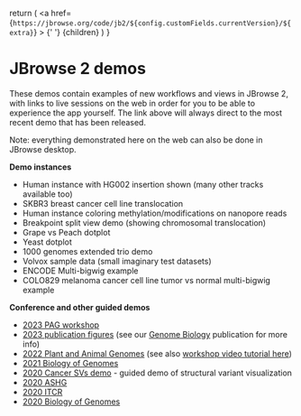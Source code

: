 
  return (
    <a
      href={`https://jbrowse.org/code/jb2/${config.customFields.currentVersion}/${extra}`}
    >
      {' '}
      {children}
    </a>
  )
}

# JBrowse 2 demos

These demos contain examples of new workflows and views in JBrowse 2, with links
to live sessions on the web in order for you to be able to experience the app
yourself. The link above will always direct to the most recent demo that has
been released.

Note: everything demonstrated here on the web can also be done in JBrowse
desktop.

**Demo instances**

- <Link extra="?config=test_data/config_demo.json&session=share-oTyYRpz9fN&password=fYAbt">Human instance with HG002 insertion shown (many other tracks available too)</Link>
- <Link extra="?config=test_data%2Fconfig_demo.json&session=share-pjaAq1hNxB&password=Z9teR">SKBR3 breast cancer cell line translocation</Link>
- <Link extra="?config=test_data%2Fconfig_demo.json&session=share-XyL52LPDoO&password=861E4">Human instance coloring methylation/modifications on nanopore reads</Link>
- <Link extra="?config=test_data/breakpoint/config.json">Breakpoint split view demo (showing chromosomal translocation)</Link>
- <Link extra="?config=test_data%2Fconfig_dotplot.json&session=share-zw51jIwuXb&password=i8WqY">Grape vs Peach dotplot</Link>
- <Link extra="?config=test_data/yeast_synteny/config.json">Yeast dotplot</Link>
- <Link extra="?config=%2Fgenomes%2FGRCh38%2F1000genomes%2Fconfig_1000genomes.json&session=share-SUK-mntGyB&password=eQF0F">1000 genomes extended trio demo</Link>
- <Link extra="?config=test_data%2Fvolvox%2Fconfig.json&session=share-JCsm46ATdn&password=ilHg5">Volvox sample data (small imaginary test datasets)</Link>
- <Link extra="?config=test_data%2Fconfig_demo.json&session=share-Pw7kOjagSF&password=e0SuE">ENCODE Multi-bigwig example</Link>
- <Link extra="?config=test_data%2Fconfig_demo.json&session=share-7skGDzEmMi&password=NGzLX">COLO829 melanoma cancer cell line tumor vs normal multi-bigwig example</Link>

**Conference and other guided demos**

- [2023 PAG workshop](http://gmod.org/wiki/JBrowse2_Tutorial_PAG_2023)
- [2023 publication figures](https://jbrowse.org/demos/paper2022/) (see our
  [Genome Biology](https://doi.org/10.1186/s13059-023-02914-z) publication for
  more info)
- [2022 Plant and Animal Genomes](https://jbrowse.org/demos/pag2022/) (see also
  [workshop video tutorial here](/docs/archive/pag2022_synteny_tutorial))
- [2021 Biology of Genomes](https://jbrowse.org/demos/bog2021/)
- [2020 Cancer SVs demo](https://jbrowse.org/demos/cancer-demo-2020/) - guided
  demo of structural variant visualization
- [2020 ASHG](https://jbrowse.org/demos/ashg2020/)
- [2020 ITCR](https://jbrowse.org/demos/itcr2020/)
- [2020 Biology of Genomes](https://jbrowse.org/demos/bog2020/)
